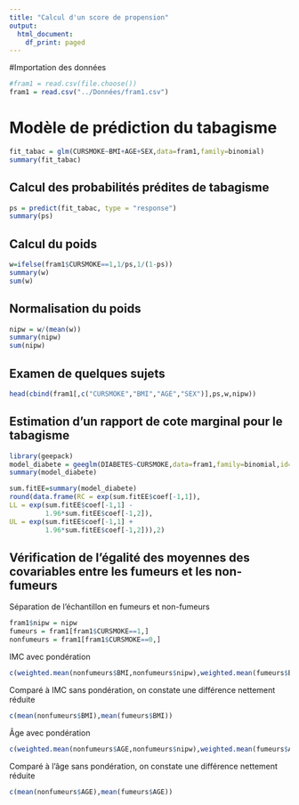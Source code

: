 ```yaml
---
title: "Calcul d'un score de propension"
output:
  html_document:
    df_print: paged
---
```


#Importation des données

```r
#fram1 = read.csv(file.choose())
fram1 = read.csv("../Données/fram1.csv")
```

# Modèle de prédiction du tabagisme 
```r
fit_tabac = glm(CURSMOKE~BMI+AGE+SEX,data=fram1,family=binomial)
summary(fit_tabac)
```
## Calcul des probabilités prédites de tabagisme
```r
ps = predict(fit_tabac, type = "response")
summary(ps)
```
## Calcul du poids
```r
w=ifelse(fram1$CURSMOKE==1,1/ps,1/(1-ps))
summary(w)
sum(w)
```

## Normalisation du poids
```r
nipw = w/(mean(w))
summary(nipw)
sum(nipw)
```
## Examen de quelques sujets
```r
head(cbind(fram1[,c("CURSMOKE","BMI","AGE","SEX")],ps,w,nipw))
```

## Estimation d'un rapport de cote marginal pour le tabagisme
```r
library(geepack)
model_diabete = geeglm(DIABETES~CURSMOKE,data=fram1,family=binomial,id=RANDID,weights=w, scale.fix = T)
summary(model_diabete)
```
```r
sum.fitEE=summary(model_diabete)
round(data.frame(RC = exp(sum.fitEE$coef[-1,1]),
LL = exp(sum.fitEE$coef[-1,1] -
         1.96*sum.fitEE$coef[-1,2]),
UL = exp(sum.fitEE$coef[-1,1] +
         1.96*sum.fitEE$coef[-1,2])),2)
```

## Vérification de l'égalité des moyennes des covariables entre les fumeurs et les non-fumeurs

Séparation de l'échantillon en fumeurs et non-fumeurs
```r
fram1$nipw = nipw
fumeurs = fram1[fram1$CURSMOKE==1,]
nonfumeurs = fram1[fram1$CURSMOKE==0,]
```

IMC avec pondération
```r
c(weighted.mean(nonfumeurs$BMI,nonfumeurs$nipw),weighted.mean(fumeurs$BMI,fumeurs$nipw))
```
Comparé à IMC sans pondération, on constate une différence nettement réduite
```r
c(mean(nonfumeurs$BMI),mean(fumeurs$BMI))
```
Âge avec pondération
```r
c(weighted.mean(nonfumeurs$AGE,nonfumeurs$nipw),weighted.mean(fumeurs$AGE,fumeurs$nipw))
```

Comparé à l'âge sans pondération, on constate une différence nettement réduite
```r
c(mean(nonfumeurs$AGE),mean(fumeurs$AGE))
```